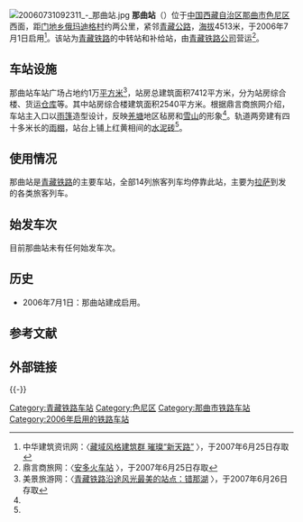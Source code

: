 {{Infobox China railway station
|name = 那曲站
|native_name= ནག་ཆུ།་འབབ་ཚུགས་
|eng_name = Naqu Railway Station<ref>{{Cite web |url=http://news.sina.com.cn/o/2012-09-18/080725196193.shtml |title=铁道部:火车站名含"东西南北"统一改用拼音 |access-date=2019-02-17 |archive-date=2017-07-30 |archive-url=https://web.archive.org/web/20170730073100/http://news.sina.com.cn/o/2012-09-18/080725196193.shtml |dead-url=no }}</ref><ref>{{cite journal |author=[[铁道部运输局|铁道部运输局]] |journal = 铁路客货运输专刊 |year=2012 |issue=4 |title = 关于明确铁路车站站名英文译法的通知 |id = 运营运调电[2012]1911号 |page = 6}}</ref>
|图片 = 20060731101743 - 那曲站.jpg
|图片介紹 = 那曲站海拔4513米。
|车站名称拼音 = Na Qu
|address = {{CHN}}[[西藏自治区|西藏自治区]][[那曲市|那曲市]][[色尼区|色尼区]]
|coordinates = 
|线路 = [[青藏铁路|青藏铁路]]
|车站代码 = 44047
|电报码 = NQO
|拼音码 = NQU
|车站等级 = 
|月台数目 = 
}}
[[File:20060731092311_-_那曲站.jpg|thumb]]
'''那曲站'''（{{bo|z=ནག་ཆུ།་འབབ་ཚུགས་|w=nag chu 'bab tshugs}}）位于[[中国|中国]][[西藏自治区|西藏自治区]][[那曲市|那曲市]][[色尼区|色尼区]]西面，距[[门地乡|门地乡]][[俄玛迪格村|俄玛迪格村]]约两公里，紧邻[[青藏公路|青藏公路]]，[[海拔|海拔]]4513米，于2006年7月1日启用<ref name="r1">中华建筑资讯网：〈[http://www.rpccn.com/news/33/200673162447.htm 藏域风格建筑群 璀璨“新天路”] {{webarchive|url=https://web.archive.org/web/20070930190113/http://www.rpccn.com/news/33/200673162447.htm |date=2007-09-30 }}〉，于2007年6月25日存取</ref>。该站为[[青藏铁路|青藏铁路]]的中转站和补给站，由[[青藏铁路公司|青藏铁路公司]]营运<ref name="r2">鼎言商旅网：〈[http://xz.d0086.com/SKM/sljt/xxlcz.htm 安多火车站] {{Wayback|url=http://xz.d0086.com/SKM/sljt/xxlcz.htm |date=20070928190859 }}〉，于2007年6月25日存取</ref>。

== 车站设施 ==
那曲站车站广场占地约1万[[平方米|平方米]]<ref name="r3">美景旅游网：〈[http://blog.mjjq.com/archives/1260.html 青藏铁路沿途风光最美的站点：错那湖] {{Wayback|url=http://blog.mjjq.com/archives/1260.html |date=20190729065416 }}〉，于2007年6月26日存取</ref>，站房总建筑面积7412平方米，分为站房综合楼、货运[[仓库|仓库]]等。其中站房综合楼建筑面积2540平方米。根据鼎言商旅网介绍，车站主入口以[[雨篷|雨篷]]造型设计，反映[[羌塘|羌塘]]地区毡房和[[雪山|雪山]]的形象<ref name="r2"/>。轨道两旁建有四十多米长的[[雨棚|雨棚]]，站台上铺上红黄相间的[[水泥砖|水泥砖]]<ref name="r3"/>。

== 使用情况 ==
那曲站是[[青藏铁路|青藏铁路]]的主要车站，全部14列旅客列车均停靠此站，主要为[[拉萨站|拉萨]]到发的各类旅客列车。

== 始发车次 ==
目前那曲站未有任何始发车次。

== 历史 ==
*2006年7月1日：那曲站建成启用。

== 参考文献 ==
{{Reflist}}

== 外部链接 ==
{{Commonscat|Naqu Railway Station}}

{{-}}
{{青藏铁路}}

[[Category:青藏铁路车站|Category:青藏铁路车站]]
[[Category:色尼区|Category:色尼区]]
[[Category:那曲市铁路车站|Category:那曲市铁路车站]]
[[Category:2006年启用的铁路车站|Category:2006年启用的铁路车站]]